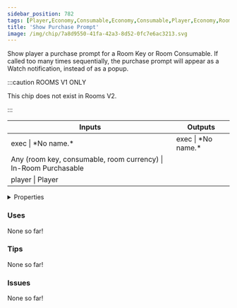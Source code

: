 ```yaml
---
sidebar_position: 782
tags: [Player,Economy,Consumable,Economy,Consumable,Player,Economy,Room Key,Economy,RoomKey]
title: 'Show Purchase Prompt'
image: /img/chip/7a8d9550-41fa-42a3-8d52-0fc7e6ac3213.svg
---
```


Show player a purchase prompt for a Room Key or Room Consumable. If called too many times sequentially, the purchase prompt will appear as a Watch notification, instead of as a popup.

:::caution ROOMS V1 ONLY
    
This chip does not exist in Rooms V2.

:::


<IChip uuid="7a8d9550-41fa-42a3-8d52-0fc7e6ac3213"/>

<table><thead><tr><th>Inputs</th><th>Outputs</th></tr></thead><tbody><tr><td>exec | *No name.*</td><td>exec | *No name.*</td></tr><tr><td>Any (room key, consumable, room currency) | In-Room Purchasable</td><td /></tr><tr><td>player | Player</td><td /></tr></tbody></table>

<details>
  <summary>Properties</summary>
  <div>
    <div>
    <table>
      <tbody>
        <tr>
          <td>Is beta required?</td>
          <td>No</td>
        </tr>
        <tr>
          <td>Is chip a trolling risk?</td>
          <td>No</td>
        </tr>
        <tr>
          <td>Is chip a role assignment risk?</td>
          <td>No</td>
        </tr>
        <tr>
          <td>Chip UUID</td>
          <td>7a8d9550-41fa-42a3-8d52-0fc7e6ac3213</td>
        </tr>
        <tr>
          <td>Room availability</td>
          <td>Rooms V1 only</td>
        </tr>
      </tbody>
    </table>
    </div>
  </div>
</details>

### Uses

None so far!

### Tips

None so far!

### Issues

None so far!